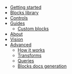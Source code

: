 - [Getting started](/getting-started/)
- [Blocks library](/blocks/)
- [Controls](/docs/controls/)
- [Guides](/docs/guides)
  - [Custom blocks](/docs/guides/write-a-custom-block/)
- [About](/about/)
- [Vision](/vision/)
- [Advanced](/docs/advanced/)
  - [How it works](/docs/advanced/how-it-works/)
  - [Transforms](/docs/advanced/transforms/)
  - [Queries](/docs/advanced/queries/)
  - [Blocks docs generation](/docs/advanced/blocks-docs-generation/)

